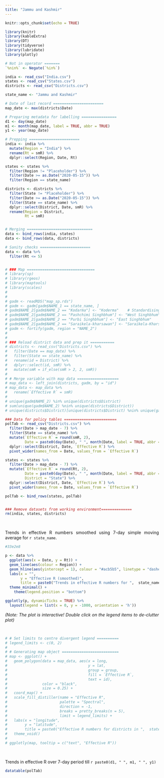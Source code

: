 ```yaml
---
title: "Jammu and Kashmir"
---
```

<style>
body {
text-align: justify}
</style>

```r
knitr::opts_chunk$set(echo = TRUE)
```

```r
library(knitr)
library(kableExtra)
library(DT)
library(tidyverse)
library(lubridate)
library(plotly)

# Not in operator =======
`%nin%` <- Negate(`%in%`)
```

```r
india <- read_csv("India.csv")
states <- read_csv("States.csv")
districts <- read_csv("Districts.csv")

state_name <- "Jammu and Kashmir"

# Date of last record =======================
map_date <- max(districts$Date)

# Preparing metadata for labelling ================
d1 <- day(map_date)
m1 <- month(map_date, label = TRUE, abbr = TRUE)
y1 <- year(map_date)

# Prepping =======================
india <- india %>% 
  mutate(Region = "India") %>% 
  rename(Rt = smR) %>% 
  dplyr::select(Region, Date, Rt)

states <- states %>% 
  filter(Region != "Placeholder") %>% 
  filter(Date >= as.Date("2020-05-15")) %>% 
  filter(Region == state_name)

districts <- districts %>% 
  filter(State != "Placeholder") %>% 
  filter(Date >= as.Date("2020-05-15")) %>%
  filter(State == state_name) %>% 
  dplyr::select(District, Date, smR) %>% 
  rename(Region = District,
         Rt = smR)


# Merging ==============================
data <- bind_rows(india, states)
data <- bind_rows(data, districts)

# Sanity checks =======================
data <- data %>% 
  filter(Rt <= 5)


# ### Map ===============================
# library(sp)
# library(rgeos)
# library(maptools)
# library(scales)
# 
# 
# gadm <- readRDS("map_sp.rds")                                        # Load map data
# gadm <- gadm[gadm$NAME_1 == state_name, ]                            # Filter SPDF for the state and its districts
# gadm$NAME_2[gadm$NAME_2 == "Kodarma"] <- "Koderma"    # Standardising names
# gadm$NAME_2[gadm$NAME_2 == "Pashchimi Singhbhum"] <- "West Singhbhum"    # Standardising names
# gadm$NAME_2[gadm$NAME_2 == "Purbi Singhbhum"] <- "East Singhbhum"    # Standardising names
# gadm$NAME_2[gadm$NAME_2 == "Saraikela-kharsawan"] <- "Saraikela-Kharsawan"    # Standardising names
# gadm <- fortify(gadm, region = "NAME_2")                             # Fortify the SPDF to tabular data frame
# 
# 
# ### Reload district data and prep it ===========
# districts <- read_csv("Districts.csv") %>% 
#   filter(Date == map_date) %>% 
#   filter(State == state_name) %>% 
#   rename(id = District) %>% 
#   dplyr::select(id, smR) %>% 
#   mutate(smR = if_else(smR > 2, 2, smR))
# 
# # Merge variable with map data ===================
# map_data <- left_join(districts, gadm, by = "id")
# map_data <- map_data %>% 
#   rename(`Effective R` = smR)
# 
# unique(gadm$NAME_2) %in% unique(districts$District)
# sum(unique(gadm$NAME_2) %nin% unique(districts$District))
# unique(districts$District)[unique(districts$District) %nin% unique(gadm$NAME_2)]

### Data for policy tables ========================
polTab <- read_csv("Districts.csv") %>% 
  filter(Date > map_date - 7) %>% 
  filter(State == state_name) %>% 
  mutate(`Effective R` = round(smR, 2),
         Date = paste0(day(Date), " ", month(Date, label = TRUE, abbr = TRUE))) %>% 
  dplyr::select(District, Date, `Effective R`) %>% 
  pivot_wider(names_from = Date, values_from = `Effective R`)

states <- states %>% 
  filter(Date > map_date - 7) %>% 
  mutate(`Effective R` = round(Rt, 2),
         Date = paste0(day(Date), " ", month(Date, label = TRUE, abbr = TRUE)),
         District = "State") %>% 
  dplyr::select(District, Date, `Effective R`) %>% 
  pivot_wider(names_from = Date, values_from = `Effective R`)

polTab <- bind_rows(states, polTab)


### Remove datasets from working environment==============
rm(india, states, districts)
```



\

Trends in effective R numbers smoothed using 7-day simple moving average for `r state_name`.


```r

#33e2e8

p <- data %>% 
  ggplot(aes(x = Date, y = Rt)) +
  geom_line(aes(colour = Region)) +
  geom_hline(aes(yintercept = 1), colour = "#acb5b5", linetype = "dashed") +
  labs(x = "",
       y = "Effective R (smoothed)",
       title = paste0("Trends in effective R numbers for ",  state_name)) +
  theme_minimal() +
    theme(legend.position = "bottom")

ggplotly(p, dynamicTicks = TRUE) %>%  
  layout(legend = list(x = 0, y = -1000, orientation = 'h'))
```


*(Note: The plot is interactive! Double click on the legend items to de-clutter plot)*

\

```r
# # Set limits to centre divergent legend ==========
# legend_limits <- c(0, 2)
# 
# # Generating map object ==========================
# map <- ggplot() + 
#   geom_polygon(data = map_data, aes(x = long, 
#                                     y = lat, 
#                                     group = group, 
#                                     fill = `Effective R`, 
#                                     text = id), 
#                color = "black", 
#                size = 0.25) +
#   coord_map() +
#   scale_fill_distiller(name = "Effective R", 
#                        palette = "Spectral", 
#                        direction = -1, 
#                        breaks = pretty_breaks(n = 5), 
#                        limit = legend_limits) +
#   labs(x = "longitude",
#        y = "latitude",
#        title = paste0("Effective R numbers for districts in ",  state_name, " on ", d1, " ", m1, " ", y1)) +
#   theme_void()
# 
# ggplotly(map, tooltip = c("text", "Effective R"))
```

\

Trends in effective R over 7-day period till `r paste0(d1, " ", m1, " ", y1)`

```r
datatable(polTab)
```